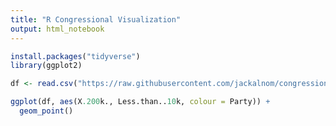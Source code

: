 ```yaml
---
title: "R Congressional Visualization"
output: html_notebook
---
```


```r
install.packages("tidyverse")
library(ggplot2)

df <- read.csv("https://raw.githubusercontent.com/jackalnom/congressional-analysis/main/congressional_district_with_parties.csv")
```

```r
ggplot(df, aes(X.200k., Less.than..10k, colour = Party)) + 
  geom_point()
```
